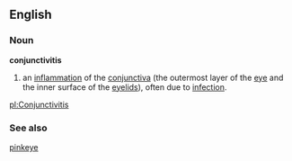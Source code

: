 ==English==
===Noun===
'''conjunctivitis'''
#an [[inflammation]] of the [[conjunctiva]] (the outermost layer of the [[eye]] and the inner surface of the [[eyelid]]s), often due to [[infection]].

[[pl:Conjunctivitis]]
===See also===
[[pinkeye]]